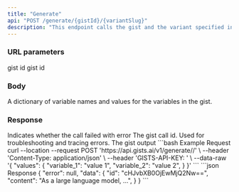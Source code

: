 ```yaml
---
title: "Generate"
api: "POST /generate/{gistId}/{variantSlug}"
description: "This endpoint calls the gist and the variant specified in the url parameter"
---
```


### URL parameters
<ParamField body="gistId" type="string">
    gist id
</ParamField>

<ParamField body="variantSlug" type="string">
    gist id
</ParamField>

### Body
<ParamField body="values" type="json">
  A dictionary of variable names and values for the variables in the gist.
</ParamField>

### Response

<ResponseField name="error" type="string">
  Indicates whether the call failed with error
</ResponseField>

<ResponseField name="data" type="object">
  <Expandable title="data" defaultOpen>
  <ResponseField name="id" type="string">
   The gist call id. Used for troubleshooting and tracing errors.
  </ResponseField>
    <ResponseField name="content" type="string">
      The gist output
    </ResponseField>
  </Expandable>
</ResponseField>

<RequestExample>
```bash Example Request
curl --location --request POST 'https://api.gists.ai/v1/generate/<gist_id>/<variant_slug>' \
--header 'Content-Type: application/json' \
--header 'GISTS-API-KEY: <api_key>' \
--data-raw '{
    "values": {
        "variable_1": "value 1",
        "variable_2": "value 2",
    }
}'
```
</RequestExample>

<ResponseExample>
```json Response
{
  "error": null,
  "data": {
    "id": "cHJvbXB0OjEwMjQ2Nw==",
    "content": "As a large language model, ...",
  }
}
```
</ResponseExample>
